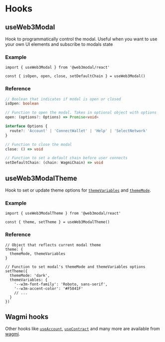 # Hooks

## useWeb3Modal

Hook to programmatically control the modal. Useful when you want to use your own UI elements and subscribe to modals state

### Example

```tsx
import { useWeb3Modal } from '@web3modal/react'

const { isOpen, open, close, setDefaultChain } = useWeb3Modal()
```

### Reference

```ts
// Boolean that indicates if modal is open or closed
isOpen: boolean
```

```ts
// Function to open the modal. Takes in optional object with options
open: (options?: Options) => Promise<void>

interface Options {
  route?: 'Account' | 'ConnectWallet' | 'Help' | 'SelectNetwork'
}
```

```ts
// Function to close the modal
close: () => void
```

```ts
// Function to set a default chain before user connects
setDefaultChain: (chain: WagmiChain) => void
```

## useWeb3ModalTheme

Hook to set or update theme options for [`themeVariables`](./options#themevariables-optional) and [`themeMode`](./options#thememode-optional).

### Example

```tsx
import { useWeb3ModalTheme } from '@web3modal/react'

const { theme, setTheme } = useWeb3ModalTheme()
```

### Reference

```tsx
// Object that reflects current modal theme
theme: {
  themeMode, themeVariables
}
```

```tsx
// Function to set modal's themeMode and themeVariables options
setTheme({
  themeMode: 'dark',
  themeVariables: {
    '--w3m-font-family': 'Roboto, sans-serif',
    '--w3m-accent-color': '#F5841F'
    // ...
  }
})
```

## Wagmi hooks

Other hooks like [`useAccount`](https://wagmi.sh/react/hooks/useAccount), [`useContract`](https://wagmi.sh/react/hooks/useConnect) and many more are available from [wagmi](https://wagmi.sh/react/getting-started).
